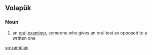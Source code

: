 ==Volapük==

===Noun===
{{infl|vo|noun}}
 
# an [[oral]] [[examiner]], someone who gives an oral test as opposed to a written one

[[vo:xamülan]]